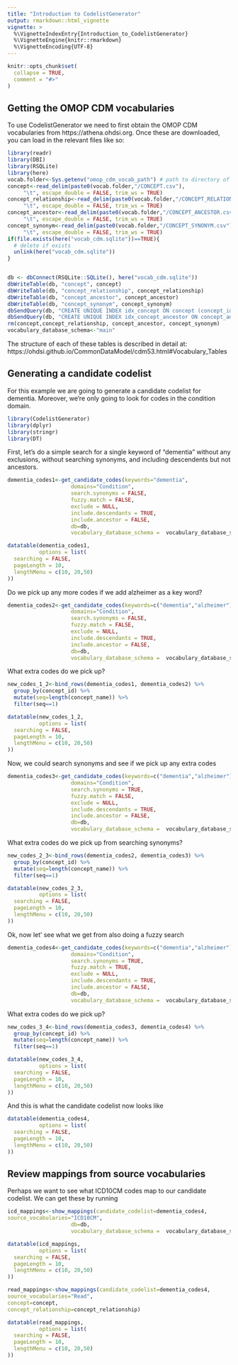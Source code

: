 ```yaml
---
title: "Introduction to CodelistGenerator"
output: rmarkdown::html_vignette
vignette: >
  %\VignetteIndexEntry{Introduction_to_CodelistGenerator}
  %\VignetteEngine{knitr::rmarkdown}
  %\VignetteEncoding{UTF-8}
---
```


```r
knitr::opts_chunk$set(
  collapse = TRUE,
  comment = "#>"
)
```

## Getting the OMOP CDM vocabularies
To use CodelistGenerator we need to first obtain the OMOP CDM vocabularies from https://athena.ohdsi.org. Once these are downloaded, you can load in the relevant files like so:

```r
library(readr)
library(DBI)
library(RSQLite)
library(here)
vocab.folder<-Sys.getenv("omop_cdm_vocab_path") # path to directory of unzipped files
concept<-read_delim(paste0(vocab.folder,"/CONCEPT.csv"),
     "\t", escape_double = FALSE, trim_ws = TRUE)
concept_relationship<-read_delim(paste0(vocab.folder,"/CONCEPT_RELATIONSHIP.csv"),
     "\t", escape_double = FALSE, trim_ws = TRUE) 
concept_ancestor<-read_delim(paste0(vocab.folder,"/CONCEPT_ANCESTOR.csv"),
     "\t", escape_double = FALSE, trim_ws = TRUE)
concept_synonym<-read_delim(paste0(vocab.folder,"/CONCEPT_SYNONYM.csv"),
     "\t", escape_double = FALSE, trim_ws = TRUE)
if(file.exists(here("vocab_cdm.sqlite"))==TRUE){
  # delete if exists
  unlink(here("vocab_cdm.sqlite")) 
}


db <- dbConnect(RSQLite::SQLite(), here("vocab_cdm.sqlite"))
dbWriteTable(db, "concept", concept)
dbWriteTable(db, "concept_relationship", concept_relationship)
dbWriteTable(db, "concept_ancestor", concept_ancestor)
dbWriteTable(db, "concept_synonym", concept_synonym)
dbSendQuery(db, "CREATE UNIQUE INDEX idx_concept ON concept (concept_id);")
dbSendQuery(db, "CREATE UNIQUE INDEX idx_concept_ancestor ON concept_ancestor (ancestor_concept_id,descendant_concept_id );")
rm(concept,concept_relationship, concept_ancestor, concept_synonym)
vocabulary_database_schema<-"main"
```

The structure of each of these tables is described in detail at: https://ohdsi.github.io/CommonDataModel/cdm53.html#Vocabulary_Tables 

## Generating a candidate codelist

For this example we are going to generate a candidate codelist for dementia. Moreover, we're only going to look for codes in the condition domain.

```r
library(CodelistGenerator)
library(dplyr)
library(stringr)
library(DT)
```

First, let's do a simple search for a single keyword of "dementia" without any exclusions, without searching synonyms, and including descendents but not ancestors.
```r
dementia_codes1<-get_candidate_codes(keywords="dementia",
                    domains="Condition",
                    search.synonyms = FALSE,
                    fuzzy.match = FALSE,
                    exclude = NULL,
                    include.descendants = TRUE,
                    include.ancestor = FALSE,
                    db=db,
                    vocabulary_database_schema =  vocabulary_database_schema)
```

```r
datatable(dementia_codes1,
          options = list(
  searching = FALSE,
  pageLength = 10,
  lengthMenu = c(10, 20,50)
))
```


Do we pick up any more codes if we add alzheimer as a key word?
```r
dementia_codes2<-get_candidate_codes(keywords=c("dementia","alzheimer"),
                    domains="Condition",
                    search.synonyms = FALSE,
                    fuzzy.match = FALSE,
                    exclude = NULL,
                    include.descendants = TRUE,
                    include.ancestor = FALSE,
                    db=db,
                    vocabulary_database_schema =  vocabulary_database_schema)
```

What extra codes do we pick up?
```r
new_codes_1_2<-bind_rows(dementia_codes1, dementia_codes2) %>% 
  group_by(concept_id) %>% 
  mutate(seq=length(concept_name)) %>%
  filter(seq==1)

datatable(new_codes_1_2,
          options = list(
  searching = FALSE,
  pageLength = 10,
  lengthMenu = c(10, 20,50)
))
```


Now, we could search synonyms and see if we pick up any extra codes
```r
dementia_codes3<-get_candidate_codes(keywords=c("dementia","alzheimer"),
                    domains="Condition",
                    search.synonyms = TRUE,
                    fuzzy.match = FALSE,
                    exclude = NULL,
                    include.descendants = TRUE,
                    include.ancestor = FALSE,
                    db=db,
                    vocabulary_database_schema =  vocabulary_database_schema)
```

What extra codes do we pick up from searching synonyms?
```r
new_codes_2_3<-bind_rows(dementia_codes2, dementia_codes3) %>% 
  group_by(concept_id) %>% 
  mutate(seq=length(concept_name)) %>%
  filter(seq==1)

datatable(new_codes_2_3,
          options = list(
  searching = FALSE,
  pageLength = 10,
  lengthMenu = c(10, 20,50)
))
```

Ok, now let' see what we get from also doing a fuzzy search
```r
dementia_codes4<-get_candidate_codes(keywords=c("dementia","alzheimer"),
                    domains="Condition",
                    search.synonyms = TRUE,
                    fuzzy.match = TRUE,
                    exclude = NULL,
                    include.descendants = TRUE,
                    include.ancestor = FALSE,
                    db=db,
                    vocabulary_database_schema =  vocabulary_database_schema)
```

What extra codes do we pick up?
```r
new_codes_3_4<-bind_rows(dementia_codes3, dementia_codes4) %>% 
  group_by(concept_id) %>% 
  mutate(seq=length(concept_name)) %>%
  filter(seq==1)

datatable(new_codes_3_4,
          options = list(
  searching = FALSE,
  pageLength = 10,
  lengthMenu = c(10, 20,50)
))
```

And this is what the candidate codelist now looks like
```r
datatable(dementia_codes4,
          options = list(
  searching = FALSE,
  pageLength = 10,
  lengthMenu = c(10, 20,50)
))
```


## Review mappings from source vocabularies
Perhaps we want to see what ICD10CM codes map to our candidate codelist. We can get these by running
```r
icd_mappings<-show_mappings(candidate_codelist=dementia_codes4,
source_vocabularies="ICD10CM",
                    db=db,
                    vocabulary_database_schema =  vocabulary_database_schema)

datatable(icd_mappings,
          options = list(
  searching = FALSE,
  pageLength = 10,
  lengthMenu = c(10, 20,50)
))
```

```r
read_mappings<-show_mappings(candidate_codelist=dementia_codes4,
source_vocabularies="Read",
concept=concept,
concept_relationship=concept_relationship)

datatable(read_mappings,
          options = list(
  searching = FALSE,
  pageLength = 10,
  lengthMenu = c(10, 20,50)
))
```
